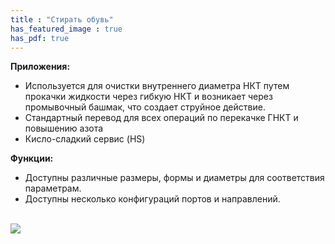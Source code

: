 ```yaml
---
title : "Стирать обувь"
has_featured_image : true
has_pdf: true
---
```


**Приложения:**

*  Используется для очистки внутреннего диаметра НКТ путем прокачки жидкости через гибкую НКТ и возникает через промывочный башмак, что создает струйное действие.
*  Стандартный перевод для всех операций по перекачке ГНКТ и повышению азота
*  Кисло-сладкий сервис (HS)

**Функции:**

*  Доступны различные размеры, формы и диаметры для соответствия параметрам.
*  Доступны несколько конфигураций портов и направлений.

<br />
<Image src={image} />
